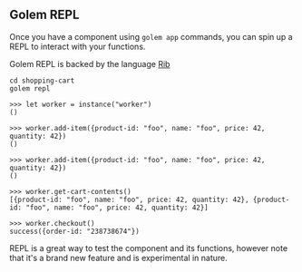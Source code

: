## Golem REPL

Once you have a component using `golem app` commands,
you can spin up a REPL to interact with your functions.

Golem REPL is backed by the language [Rib](/rib)


```shell
cd shopping-cart
golem repl
```

```shell
>>> let worker = instance("worker")
()

>>> worker.add-item({product-id: "foo", name: "foo", price: 42, quantity: 42})
()

>>> worker.add-item({product-id: "foo", name: "foo", price: 42, quantity: 42})
()

>>> worker.get-cart-contents()
[{product-id: "foo", name: "foo", price: 42, quantity: 42}, {product-id: "foo", name: "foo", price: 42, quantity: 42}]

>>> worker.checkout()
success({order-id: "238738674"})
```

REPL is a great way to test the component and its functions,
however note that it's a brand new feature and is experimental in nature.